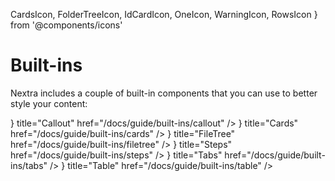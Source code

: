   CardsIcon,
  FolderTreeIcon,
  IdCardIcon,
  OneIcon,
  WarningIcon,
  RowsIcon
} from '@components/icons'

# Built-ins

Nextra includes a couple of built-in components that you can use to better style
your content:

<Cards>
  <Cards.Card
    icon={<WarningIcon />}
    title="Callout"
    href="/docs/guide/built-ins/callout"
  />
  <Cards.Card
    icon={<IdCardIcon />}
    title="Cards"
    href="/docs/guide/built-ins/cards"
  />
  <Cards.Card
    icon={<FolderTreeIcon className="size-5" />}
    title="FileTree"
    href="/docs/guide/built-ins/filetree"
  />
  <Cards.Card
    icon={<OneIcon />}
    title="Steps"
    href="/docs/guide/built-ins/steps"
  />
  <Cards.Card
    icon={<CardsIcon />}
    title="Tabs"
    href="/docs/guide/built-ins/tabs"
  />
  <Cards.Card
    icon={<RowsIcon />}
    title="Table"
    href="/docs/guide/built-ins/table"
  />
</Cards>
